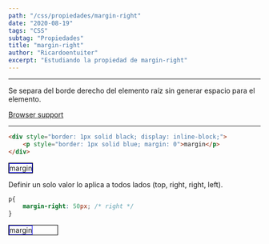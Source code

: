 ```yaml
---
path: "/css/propiedades/margin-right"
date: "2020-08-19"
tags: "CSS"
subtag: "Propiedades"
title: "margin-right"
author: "Ricardoentuiter"
excerpt: "Estudiando la propiedad de margin-right"
---
```


---
Se separa del borde derecho del elemento raíz sin generar espacio para el elemento.

[Browser support](https://caniuse.com/#search=margin-right)

---


```html
<div style="border: 1px solid black; display: inline-block;">
    <p style="border: 1px solid blue; margin: 0">margin</p>
</div>
```


<div style="border: 1px solid black; display: inline-block;">
    <p style="border: 1px solid blue; margin: 0">margin</p>
</div>



Definir un solo valor lo aplica a todos lados (top, right, right, left).

```css
p{
    margin-right: 50px; /* right */
}
```


<div style="border: 1px solid black; display: inline-block;">
    <p style="border: 1px solid blue; margin: 0; margin-right: 50px;">margin</p>
</div>